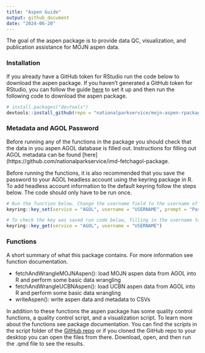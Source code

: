 ```yaml
---
title: "Aspen Guide"
output: github_document
date: "2024-06-20"
---
```


The goal of the aspen package is to provide data QC, visualization, and publication assistance for MOJN aspen data.

### Installation

If you already have a GitHub token for RStudio run the code below to download the aspen package. If you haven’t generated a GitHub token for RStudio, you can follow the guide [here](https://frbcesab.github.io/rsetup/chapters/github-token.html) to set it up and then run the following code to download the aspen package.

```r
# install.packages("devtools")
devtools::install_github(repo = "nationalparkservice/mojn-aspen-rpackage")
```


### Metadata and AGOL Password

Before running any of the functions in the package you should check that the data in you aspen AGOL database is filled out. Instructions for filling out AGOL metadata can be found [here](https://github.com/nationalparkservice/imd-fetchagol-package. 

Before running the functions, it is also recommended that you save the password to your AGOL headless account using the keyring package in R. To add headless account information to the default keyring follow the steps below. The code should only have to be run once.


```r
# Run the function below. Change the username field to the username of your headless account and input the password when prompted
keyring::key_set(service = "AGOL", username = "USERNAME", prompt = "Password for headless account: ")

# To check the key was saved run code below, filling in the username to your headless account
keyring::key_get(service = "AGOL", username = "USERNAME")
```

### Functions

A short summary of what this package contains. For more information see function documentation.

- fetchAndWrangleMOJNAspen(): load MOJN aspen data from AGOL into R and perform some basic data wrangling
- fetchAndWrangleUCBNAspen(): load UCBN aspen data from AGOL into R and perform some basic data wrangling
- writeAspen(): write aspen data and metadata to CSVs

In addition to these functions the aspen package has some quality control functions, a quality control script, and a visualization script. To learn more about the functions see package documentation. You can find the scripts in the script folder of the [GitHub repo](https://github.com/nationalparkservice/mojn-aspen-rpackage) or if you cloned the GitHub repo to your desktop you can open the files from there. Download, open, and then run the .qmd file to see the results. 
